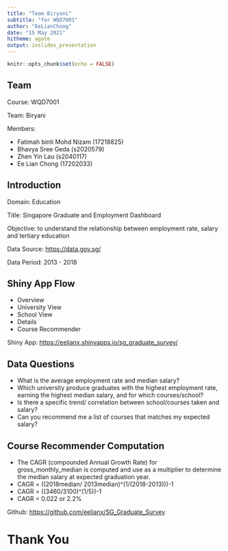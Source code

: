 ---
title: "Team Biryani"
subtitle: "for WQD7001"
author: "EeLianChong"
date: "15 May 2021"
hitheme: agate 
output: ioslides_presentation
---

```{r setup, include=FALSE}
knitr::opts_chunk$set(echo = FALSE)
```

## Team

Course: WQD7001

Team: Biryani

Members: 

- Fatimah binti Mohd Nizam (17218825)
- Bhavya Sree Geda (s2020579)
- Zhen Yin Lau (s2040117)
- Ee Lian Chong (17202033)


## Introduction

Domain: Education

Title: Singapore Graduate and Employment Dashboard

Objective: to understand the relationship between employment rate, salary and tertiary education

Data Source: <https://data.gov.sg/>

Data Period: 2013 - 2018

## Shiny App Flow

- Overview
- University View
- School View
- Details
- Course Recommender

Shiny App: <https://eelianx.shinyapps.io/sg_graduate_survey/>

## Data Questions

- What is the average employment rate and median salary?
- Which university produce graduates with the highest employment rate, earning the highest median salary, and for which courses/school?
- Is there a specific trend/ correlation between school/courses taken and salary? 
- Can you recommend me a list of courses that matches my expected salary?

## Course Recommender Computation

- The CAGR (compounded Annual Growth Rate) for gross_monthly_median is computed and use as a multiplier to determine the median salary at expected graduation year.
- CAGR = ((2018median/ 2013median)^(1/(2018-2013)))-1
- CAGR = ((3460/3100)^(1/5))-1
- CAGR = 0.022 or 2.2%

Github: <https://github.com/eelianx/SG_Graduate_Survey>

# Thank You

